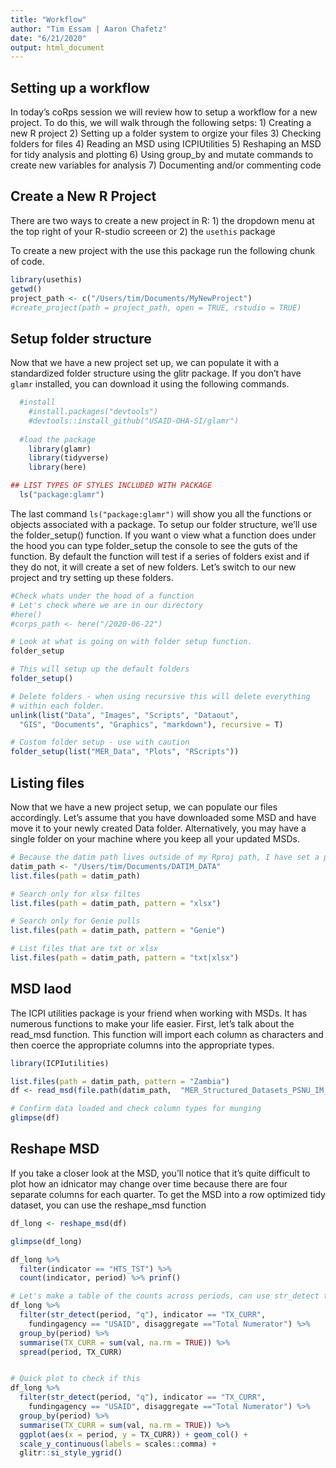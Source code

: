 ```yaml
---
title: "Workflow"
author: "Tim Essam | Aaron Chafetz"
date: "6/21/2020"
output: html_document
---
```




## Setting up a workflow
In today's coRps session we will review how to setup a workflow for a new project. To do this, we will walk through the following setps:
1) Creating a new R project
2) Setting up a folder system to orgize your files
3) Checking folders for files
4) Reading an MSD using ICPIUtilities
5) Reshaping an MSD for tidy analysis and plotting
6) Using group_by and mutate commands to create new variables for analysis
7) Documenting and/or commenting code



## Create a New R Project
There are two ways to create a new project in R: 1) the dropdown menu at the top right of your R-studio screeen or 2) the `usethis` package

To create  a new project with the use this package run the following chunk of code.
```r
library(usethis)
getwd()
project_path <- c("/Users/tim/Documents/MyNewProject")
#create_project(path = project_path, open = TRUE, rstudio = TRUE)
```

## Setup folder structure

Now that we have a new project set up, we can populate it with a standardized folder structure using the glitr package. If you don't have `glamr` installed, you can download it using the following commands.

```r
  #install
    #install.packages("devtools")
    #devtools::install_github("USAID-OHA-SI/glamr")
    
  #load the package
    library(glamr)
    library(tidyverse)
    library(here)

## LIST TYPES OF STYLES INCLUDED WITH PACKAGE
  ls("package:glamr")
```

The last command `ls("package:glamr")` will show you all the functions or objects associated with a package. To setup our folder structure, we'll use the folder_setup() function. If you want o view what a function does under the hood you can type folder_setup the console to see the guts of the function. By default the function will test if a series of folders exist and if they do not, it will create a set of new folders. Let's switch to our new project and try setting up these folders.

```r
#Check whats under the hood of a function
# Let's check where we are in our directory
#here()
#corps_path <- here("/2020-06-22")

# Look at what is going on with folder setup function.
folder_setup

# This will setup up the default folders
folder_setup()

# Delete folders - when using recursive this will delete everything
# within each folder. 
unlink(list("Data", "Images", "Scripts", "Dataout", 
  "GIS", "Documents", "Graphics", "markdown"), recursive = T)

# Custom folder setup - use with caution
folder_setup(list("MER_Data", "Plots", "RScripts"))
```

## Listing files

Now that we have a new project setup, we can populate our files accordingly. Let's assume that you have downloaded some MSD and have move it to your newly created Data folder. Alternatively, you may have a single folder on your machine where you keep all your updated MSDs. 

```r

# Because the datim path lives outside of my Rproj path, I have set a pointer path. These are helpful for pulling in data from a central folder. 
datim_path <- "/Users/tim/Documents/DATIM_DATA"
list.files(path = datim_path)

# Search only for xlsx filtes
list.files(path = datim_path, pattern = "xlsx")

# Search only for Genie pulls
list.files(path = datim_path, pattern = "Genie")

# List files that are txt or xlsx
list.files(path = datim_path, pattern = "txt|xlsx")
```

## MSD laod

The ICPI utilities package is your friend when working with MSDs. It has numerous functions to make your life easier. First, let's talk about the read_msd function. This function will import each column as characters and then coerce the appropriate columns into the appropriate types. 

```r
library(ICPIutilities)

list.files(path = datim_path, pattern = "Zambia")
df <- read_msd(file.path(datim_path,  "MER_Structured_Datasets_PSNU_IM_FY18-20_20200605_v1_1_Zambia.txt"))

# Confirm data loaded and check column types for munging
glimpse(df)
```


## Reshape MSD
If you take a closer look at the MSD, you'll notice that it's quite difficult to plot how an idnicator may change over time because there are four separate columns for each quarter. To get the MSD into a row optimized tidy dataset, you can use the reshape_msd function

```r
df_long <- reshape_msd(df)

glimpse(df_long)

df_long %>% 
  filter(indicator == "HTS_TST") %>% 
  count(indicator, period) %>% prinf()

# Let's make a table of the counts across periods, can use str_detect to help us
df_long %>% 
  filter(str_detect(period, "q"), indicator == "TX_CURR", 
    fundingagency == "USAID", disaggregate =="Total Numerator") %>% 
  group_by(period) %>% 
  summarise(TX_CURR = sum(val, na.rm = TRUE)) %>% 
  spread(period, TX_CURR)


# Quick plot to check if this
df_long %>% 
  filter(str_detect(period, "q"), indicator == "TX_CURR", 
    fundingagency == "USAID", disaggregate =="Total Numerator") %>% 
  group_by(period) %>% 
  summarise(TX_CURR = sum(val, na.rm = TRUE)) %>% 
  ggplot(aes(x = period, y = TX_CURR)) + geom_col() +
  scale_y_continuous(labels = scales::comma) +
  glitr::si_style_ygrid()

```